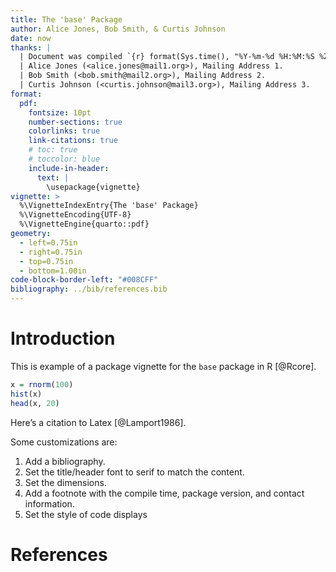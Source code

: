 ```yaml
---
title: The 'base' Package
author: Alice Jones, Bob Smith, & Curtis Johnson
date: now
thanks: |
  | Document was compiled `{r} format(Sys.time(), "%Y-%m-%d %H:%M:%S %Z")` and corresponds to `base` version `{r} packageVersion("base")`.
  | Alice Jones (<alice.jones@mail1.org>), Mailing Address 1.
  | Bob Smith (<bob.smith@mail2.org>), Mailing Address 2.
  | Curtis Johnson (<curtis.johnson@mail3.org>), Mailing Address 3.
format:
  pdf:
    fontsize: 10pt
    number-sections: true
    colorlinks: true
    link-citations: true
    # toc: true
    # toccolor: blue
    include-in-header:
      text: |
        \usepackage{vignette}
vignette: >
  %\VignetteIndexEntry{The 'base' Package}
  %\VignetteEncoding{UTF-8}
  %\VignetteEngine{quarto::pdf}
geometry:
  - left=0.75in
  - right=0.75in
  - top=0.75in
  - bottom=1.00in
code-block-border-left: "#008CFF"
bibliography: ../bib/references.bib
---
```


# Introduction

This is example of a package vignette for the `base` package in R [@Rcore].

```r
x = rnorm(100)
hist(x)
head(x, 20)
```

Here's a citation to Latex [@Lamport1986].

Some customizations are:

1. Add a bibliography.
1. Set the title/header font to serif to match the content.
1. Set the dimensions.
1. Add a footnote with the compile time, package version, and contact information.
1. Set the style of code displays

# References {-}

